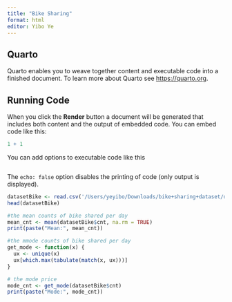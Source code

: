 ```yaml
---
title: "Bike Sharing"
format: html
editor: Yibo Ye
---
```


## Quarto

Quarto enables you to weave together content and executable code into a finished document. To learn more about Quarto see <https://quarto.org>.

## Running Code

When you click the **Render** button a document will be generated that includes both content and the output of embedded code. You can embed code like this:

```r
1 + 1
```

You can add options to executable code like this

```r

```

The `echo: false` option disables the printing of code (only output is displayed).

```r
datasetBike <- read.csv('/Users/yeyibo/Downloads/bike+sharing+dataset/day.csv')
head(datasetBike)
```

```r
#the mean counts of bike shared per day
mean_cnt <- mean(datasetBike$cnt, na.rm = TRUE)
print(paste("Mean:", mean_cnt))
```

```r
#the mmode counts of bike shared per day
get_mode <- function(x) {
  ux <- unique(x)
  ux[which.max(tabulate(match(x, ux)))]
}

# the mode price
mode_cnt <- get_mode(datasetBike$cnt)
print(paste("Mode:", mode_cnt))
```

```r

```

